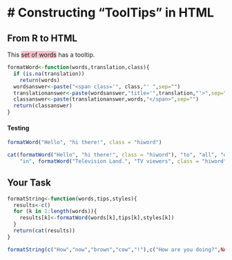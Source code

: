 # Constructing “ToolTips” in HTML
============
## From R to HTML
<style>
.hiword {background:pink;}
</style>
This <span class='hiword' title='This one!'>set of words</span> has a tooltip.

```r
formatWord<-function(words,translation,class){
  if (is.na(translation))
    return(words)
  wordsanswer<-paste("<span class='", class,"' ",sep="")
  translationanswer<-paste(wordsanswer,"title='",translation,"'>",sep="")
  classanswer<-paste(translationanswer,words,"</span>",sep="")
  return(classanswer)
}
```
#### Testing
```r
formatWord("Hello", "hi there!", class = "hiword")
```
```r
cat(formatWord("Hello", "hi there!", class = "hiword"), "to", "all", "of", "you", 
    "in", formatWord("Television Land.", "TV viewers", class = "hiword"))
```
## Your Task
```r
formatString<-function(words,tips,styles){
  results<-c()
  for (k in 1:length(words)){
    results[k]<-formatWord(words[k],tips[k],styles[k])
  }
  return(cat(results))
}

formatString(c("How","now","brown","cow","!"),c("How are you doing?",NA,"Why brown?","bovine","enthusiasm"),c("hiword","","brown","blue","hiword"))
```
<style>
.hiword {background:pink;}
.brown {background:brown;}
.blue {background:lightslateblue;}
</style>








